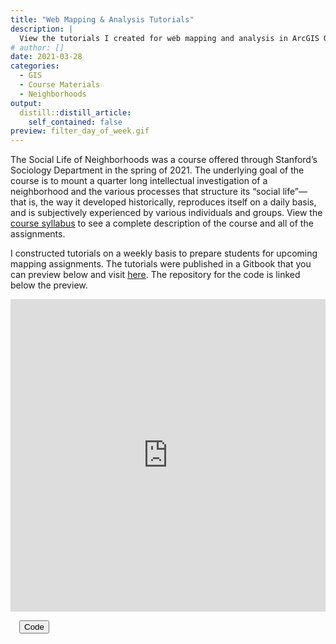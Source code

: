 ```yaml
---
title: "Web Mapping & Analysis Tutorials"
description: |
  View the tutorials I created for web mapping and analysis in ArcGIS Online.
# author: []
date: 2021-03-28
categories: 
  - GIS
  - Course Materials
  - Neighborhoods
output:
  distill::distill_article:
    self_contained: false
preview: filter_day_of_week.gif
---
```


The Social Life of Neighborhoods was a course offered through Stanford's Sociology Department in the spring of 2021. The underlying goal of the course is to mount a quarter long
intellectual investigation of a neighborhood and the various processes that structure its “social life”— that is, the way it developed historically, reproduces itself on a daily basis, and is subjectively experienced by various individuals and groups. View the [course syllabus](https://drive.google.com/file/d/1Osjtn8YP1PE_DuZhy1rr3vSampJ_Pv3t/view?usp=sharing) to see a complete description of the course and all of the assignments.

I constructed tutorials on a weekly basis to prepare students for upcoming mapping assignments. The tutorials were published in a Gitbook that you can preview below and visit [here](https://bookdown.org/fis/social-life-of-neighborhoods). The repository for the code is linked below the preview. 


<iframe src="https://bookdown.org/fis/social-life-of-neighborhoods/" width="100%" height="500px" frameborder="0" allowfullscreen allow="geolocation"></iframe>

<a href="https://github.com/francine-stephens/social-life-of-neighborhoods" style="margin-left: 1em"> <button class="btn btn-outline-dark"> <i class="fab fa-github fa-lg"></i> Code</button> </a>
